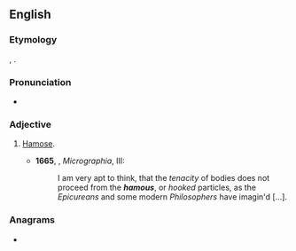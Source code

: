 ==English==

===Etymology===
{{etyl|la|en}} {{m|la|hamus||hook}}, {{suffix|en||ous}}.

===Pronunciation===
* {{rhymes|en|eɪməs}}

===Adjective===
{{en-adj}}

# {{lb|en|obsolete}} [[hamose|Hamose]].
#*'''1665''', {{w|Robert Hooke}}, ''Micrographia'', III:
#*:I am very apt to think, that the ''tenacity'' of bodies does not proceed from the '''''hamous''''', or ''hooked'' particles, as the ''Epicureans'' and some modern ''Philosophers'' have imagin'd […].

===Anagrams===
* {{anagrams|en|a=ahmosu|mohuas}}